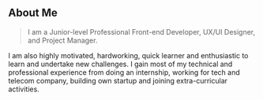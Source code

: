 ## About Me

> I am a Junior-level Professional Front-end Developer, UX/UI Designer, and Project Manager.

I am also highly motivated, hardworking, quick learner and enthusiastic to learn and undertake new challenges. I gain most of my technical and professional experience from doing an internship, working for tech and telecom company, building own startup and joining extra-curricular activities.
